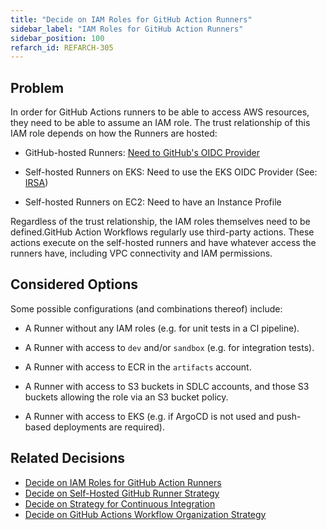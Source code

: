 ```yaml
---
title: "Decide on IAM Roles for GitHub Action Runners"
sidebar_label: "IAM Roles for GitHub Action Runners"
sidebar_position: 100
refarch_id: REFARCH-305
---
```


## Problem

In order for GitHub Actions runners to be able to access AWS resources, they need to be able to assume an IAM role.
The trust relationship of this IAM role depends on how the Runners are hosted:

- GitHub-hosted Runners: [Need to GitHub's OIDC Provider](https://docs.github.com/en/actions/deployment/security-hardening-your-deployments/about-security-hardening-with-openid-connect)

- Self-hosted Runners on EKS: Need to use the EKS OIDC Provider (See: [IRSA](https://docs.aws.amazon.com/emr/latest/EMR-on-EKS-DevelopmentGuide/setting-up-enable-IAM.html))

- Self-hosted Runners on EC2: Need to have an Instance Profile

Regardless of the trust relationship, the IAM roles themselves need to be defined.GitHub Action Workflows regularly use third-party actions. These actions execute on the self-hosted runners and have whatever access the runners have, including VPC connectivity and IAM permissions.

## Considered Options
Some possible configurations (and combinations thereof) include:

- A Runner without any IAM roles (e.g. for unit tests in a CI pipeline).

- A Runner with access to `dev` and/or `sandbox` (e.g. for integration tests).

- A Runner with access to ECR in the `artifacts` account.

- A Runner with access to S3 buckets in SDLC accounts, and those S3 buckets allowing the role via an S3 bucket policy.

- A Runner with access to EKS (e.g. if ArgoCD is not used and push-based deployments are required).

## Related Decisions

- [Decide on IAM Roles for GitHub Action Runners](/reference-architecture/fundamentals/design-decisions/foundational-platform/decide-on-iam-roles-for-github-action-runners)
- [Decide on Self-Hosted GitHub Runner Strategy](/reference-architecture/fundamentals/design-decisions/foundational-release-engineering/decide-on-self-hosted-github-runner-strategy)
- [Decide on Strategy for Continuous Integration](/reference-architecture/fundamentals/design-decisions/foundational-release-engineering/decide-on-strategy-for-continuous-integration)
- [Decide on GitHub Actions Workflow Organization Strategy](/reference-architecture/fundamentals/design-decisions/foundational-release-engineering/decide-on-github-actions-workflow-organization-strategy)


